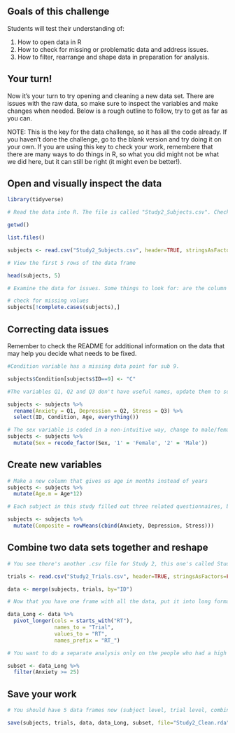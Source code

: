 ## Goals of this challenge

Students will test their understanding of:

1. How to open data in R
2. How to check for missing or problematic data and address issues.
3. How to filter, rearrange and shape data in preparation for analysis.

## Your turn!

Now it's your turn to try opening and cleaning a new data set. There are issues with the raw data, so make sure to inspect the variables and make changes when needed. Below is a rough outline to follow, try to get as far as you can.

NOTE: This is the key for the data challenge, so it has all the code already. If you haven't done the challenge, go to the blank version and try doing it on your own. If you are using this key to check your work, remembere that there are many ways to do things in R, so what you did might not be what we did here, but it can still be right (it might even be better!).


## Open and visually inspect the data

```r

library(tidyverse)

# Read the data into R. The file is called "Study2_Subjects.csv". Check out the separate "README_Study2.txt" file for information on the study and variables.

getwd()

list.files()

subjects <- read.csv("Study2_Subjects.csv", header=TRUE, stringsAsFactors=FALSE)

# View the first 5 rows of the data frame

head(subjects, 5)

# Examine the data for issues. Some things to look for: are the column names logical? Are there missing values? Do the variable types make sense? (ie does everything that's a factor make sense as a factor, and does everything that's numeric make sense as numeric?) Are there values that don't make sense? Fix any issues you find.

# check for missing values
subjects[!complete.cases(subjects),]

```

## Correcting data issues

Remember to check the README for additional information on the data that may help you decide what needs to be fixed.

```r

#Condition variable has a missing data point for sub 9. 

subjects$Condition[subjects$ID==9] <- "C"

#The variables Q1, Q2 and Q3 don't have useful names, update them to something useful

subjects <- subjects %>% 
  rename(Anxiety = Q1, Depression = Q2, Stress = Q3) %>% 
  select(ID, Condition, Age, everything())

# The sex variable is coded in a non-intuitive way, change to male/female and make it a factor
subjects <- subjects %>%
  mutate(Sex = recode_factor(Sex, '1' = 'Female', '2' = 'Male'))


```

## Create new variables

```r

# Make a new column that gives us age in months instead of years
subjects <- subjects %>% 
  mutate(Age.m = Age*12)

# Each subject in this study filled out three related questionnaires, but these scores can be combined into a composite score by taking the mean. Create a new variable for this score.

subjects <- subjects %>% 
  mutate(Composite = rowMeans(cbind(Anxiety, Depression, Stress)))

```

## Combine two data sets together and reshape

```r

# You see there's another .csv file for Study 2, this one's called Study2_Trials.csv. Open it and take a look. This frame has the same 10 subjects, but now it has reaction time data from a task with 30 trials. Create a new data frame that combines this with your subject level information. 

trials <- read.csv("Study2_Trials.csv", header=TRUE, stringsAsFactors=FALSE)

data <- merge(subjects, trials, by="ID")

# Now that you have one frame with all the data, put it into long format. Each subject should have one row for each trial.

data_Long <- data %>% 
  pivot_longer(cols = starts_with("RT"),
               names_to = "Trial",
               values_to = "RT",
               names_prefix = "RT_")

# You want to do a separate analysis only on the people who had a high score on the anxiety questionnaire. Create a new data frame (in long format) with just the individuals who got 25 or higher. 

subset <- data_Long %>%
  filter(Anxiety >= 25)

```

## Save your work

```r
# You should have 5 data frames now (subject level, trial level, combined, long format and the subset). Save them as a new .rda file for future use

save(subjects, trials, data, data_Long, subset, file="Study2_Clean.rda")

```



